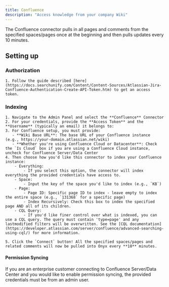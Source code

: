 ```yaml
---
title: Confluence
description: "Access knowledge from your company Wiki"
---
```


The Confluence connector pulls in all pages and comments from the specified spaces/pages once at the beginning and then pulls updates every 10 minutes.

## Setting up

### Authorization

    1. Follow the guide described [here](https://docs.searchunify.com/Content/Content-Sources/Atlassian-Jira-Confluence-Authentication-Create-API-Token.htm) to get an access token.

### Indexing

    1. Navigate to the Admin Panel and select the **Confluence** Connector
    2. For your credentials, provide the **Access Token** and the **Username** (typically an email) it belongs to:
    3. For Confluence setup, you must provide:
       - **Wiki Base URL**: The base URL of your Confluence instance (e.g., https://your-domain.atlassian.net/wiki)
       - **Whether you're using Confluence Cloud or Datacenter**: Check the `Is Cloud` box if you are using a Confluence Cloud instance, uncheck for Confluence Server/Data Center
    4. Then choose how you'd like this connector to index your Confluence instance:
        - Everything: 
            - If you select this option, the connector will index everything the provided credentials have access to.
        - Space: 
            - Input the key of the space you'd like to index (e.g., `KB`)
        - Page: 
            - Page ID: Specific page ID to index - leave empty to index the entire space (e.g., `131368` for a specific page)
            - Index Recursively: Check this box to index the specified page AND all of its children.
        - CQL Query: 
            - If you'd like finer control over what is indexed, you can use a CQL query. The query must contain 'type=page' and any lastmodified filters will be overwritten. See the [CQL documentation](https://developer.atlassian.com/server/confluence/advanced-searching-using-cql/) for more information.

    5. Click the `Connect` button! All the specified spaces/pages and related comments will now be pulled into Onyx every **10** minutes.

#### Permission Syncing

If you are an enterprise customer connecting to Confluence Server/Data Center and you would like to enable permission syncing, the provided credentials must be from an admin user.
